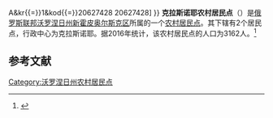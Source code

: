 {{Infobox Settlement
| official_name = 克拉斯诺耶农村居民点
| native_name = Краснянское сельское поселение
| settlement_type = [[农村居民点|农村居民点]]
| subdivision_type = [[国家|国家]]
| subdivision_type1 = [[州_(俄罗斯)|州]]
| subdivision_type2 = [[区_(苏联)|区]]
| subdivision_name = {{RUS}}
| subdivision_name1 = [[沃罗涅日州|沃罗涅日州]]
| subdivision_name2 = [[新霍皮奥尔斯克区|新霍皮奥尔斯克区]]
| seat_type = 行政中心
| seat = 克拉斯诺耶
| population_as_of=2016
| population_footnotes = <ref name=stat />
| population_total = 3162
| coordinates_display = inline,title
| latd =  | latm =  | lats =  | latNS = N
| longd =  | longm =  | longs =  | longEW = E
| timezone = [[莫斯科时间|MSK]]
| utc_offset = +3
| blank_name = [[俄罗斯市政土地区划代码|OKTMO编码]]
| blank_info = [http://classif.spb.ru/classificators/view/tma.php?st{{=}}A&kr{{=}}1&kod{{=}}20627428 20627428]
}}
'''克拉斯诺耶农村居民点'''（{{lang-ru|Краснянское сельское поселение}}）是[[俄罗斯联邦|俄罗斯联邦]][[沃罗涅日州|沃罗涅日州]][[新霍皮奥尔斯克区|新霍皮奥尔斯克区]]所属的一个[[农村居民点|农村居民点]]。其下辖有2个居民点，行政中心为克拉斯诺耶。据2016年统计，该农村居民点的人口为3162人。<ref name=stat>{{cite web | url = http://www.gks.ru/free_doc/doc_2016/bul_dr/mun_obr2016.rar | title = Численность населения Российской Федерации по муниципальным образованиям на 1 января 2016 года | language = ru | accessdate = 2017-01-03 | archive-date = 2019-05-13 | archive-url = https://web.archive.org/web/20190513150350/http://www.gks.ru/free_doc/doc_2016/bul_dr/mun_obr2016.rar | dead-url = no }}</ref>

== 参考文献 ==
{{reflist}}

{{Russia-stub}}

[[Category:沃罗涅日州农村居民点|Category:沃罗涅日州农村居民点]]